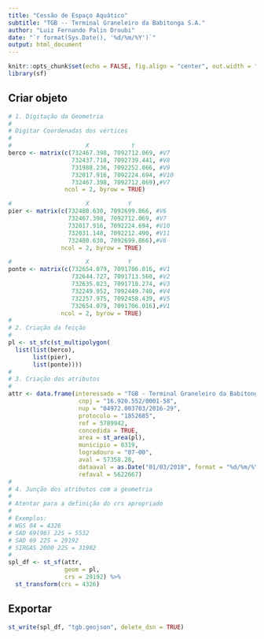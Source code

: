 ```yaml
---
title: "Cessão de Espaço Aquático"
subtitle: "TGB -- Terminal Graneleiro da Babitonga S.A."
author: "Luiz Fernando Palin Droubi"
date: "`r format(Sys.Date(), '%d/%m/%Y')`"
output: html_document
---
```


```r
knitr::opts_chunk$set(echo = FALSE, fig.align = "center", out.width = "100%")
library(sf)
```

## Criar objeto

```r
# 1. Digitação da Geometria
#  
# Digitar Coordenadas dos vértices
#                          
#                     X            Y
berco <- matrix(c(732467.398, 7092712.069, #V7
                  732437.718, 7092739.441, #V8
                  731988.236, 7092252.066, #V9
                  732017.916, 7092224.694, #V10
                  732467.398, 7092712.069),#V7
                ncol = 2, byrow = TRUE)

#                     X           Y
pier <- matrix(c(732480.630, 7092699.866, #V6
                 732467.398, 7092712.069, #V7
                 732017.916, 7092224.694, #V10
                 732031.148, 7092212.490, #V11
                 732480.630, 7092699.866),#V6 
               ncol = 2, byrow = TRUE)

#                     X           Y
ponte <- matrix(c(732654.079, 7091706.016, #V1
                  732644.727, 7091713.560, #V2
                  732635.023, 7091718.274, #V3
                  732249.952, 7092449.740, #V4
                  732257.975, 7092458.439, #V5
                  732654.079, 7091706.016),#V1
               ncol = 2, byrow = TRUE)
#
# 2. Criação da feição  
#
pl <- st_sfc(st_multipolygon(
  list(list(berco), 
       list(pier), 
       list(ponte))))
#
# 3. Criação dos atributos  
#
attr <- data.frame(interessado = "TGB - Terminal Graneleiro da Babitonga S.A.",
                    cnpj = "16.920.552/0001-58",
                    nup = "04972.003703/2016-29",
                    protocolo = "1852685",
                    ref = 5789942,
                    concedida = TRUE,
                    area = st_area(pl),
                    municipio = 8319,
                    logradouro = "07-00",
                    aval = 57358.28,
                    dataaval = as.Date("01/03/2018", format = "%d/%m/%Y"),
                    refaval = 5622667)
#
# 4. Junção dos atributos com a geometria 
#
# Atentar para a definição do crs apropriado
# 
# Exemplos:
# WGS 84 = 4326
# SAD 69(96) 22S = 5532
# SAD 69 22S = 29192
# SIRGAS 2000 22S = 31982
#
spl_df <- st_sf(attr,
                geom = pl, 
                crs = 29192) %>%
  st_transform(crs = 4326)
```

## Exportar

```r
st_write(spl_df, "tgb.geojson", delete_dsn = TRUE)
```
